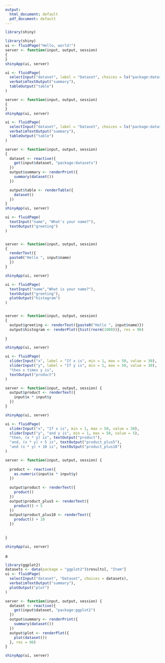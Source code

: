 ---
output:
  html_document: default
  pdf_document: default
---



```{r}
library(shiny)

```




```{r}
library(shiny)
ui <- fluidPage("Hello, world!")
server <- function(input, output, session) 
{
}
shinyApp(ui, server)
```




```{r}
ui <- fluidPage(
  selectInput("dataset", label = "Dataset", choices = ls("package:datasets")),
  verbatimTextOutput("summary"),
  tableOutput("table")
)

server <- function(input, output, session) 
{
}
shinyApp(ui, server)

```




```{r}
ui <- fluidPage(
  selectInput("dataset", label = "Dataset", choices = ls("package:datasets")),
  verbatimTextOutput("summary"),
  tableOutput("table")
)

server <- function(input, output, session) 
{
  dataset <- reactive({
    get(input$dataset, "package:datasets")
  })
  output$summary <- renderPrint({
    summary(dataset())
  })

  output$table <- renderTable({
    dataset()
  })
}
shinyApp(ui, server)


```




```{r}
ui <- fluidPage(
  textInput("name", "What's your name?"),
  textOutput("greeting")
)


server <- function(input, output, session) 
{
  renderText({
  paste0("Hello ", input$name)
  })
}

shinyApp(ui, server)

```





```{r}
ui <- fluidPage(
  textInput("name","What is your name?"),
  textOutput("greeting"),
  plotOutput("histogram")
)


server <- function(input, output, session) 
{
  output$greeting <- renderText({paste0("Hello ", input$name)})
  output$histogram <- renderPlot({hist(rnorm(1000))}, res = 96)
 
}

shinyApp(ui, server)

```




```{r}
ui <- fluidPage(
  sliderInput("x", label = "If x is", min = 1, max = 50, value = 30),
  sliderInput("y", label = "If y is", min = 1, max = 50, value = 30),
  "then x times y is",
  textOutput("product")
)

server <- function(input, output, session) {
  output$product <- renderText({ 
    input$x * input$y
  })
}

shinyApp(ui, server)
```




```{r}
ui <- fluidPage(
  sliderInput("x", "If x is", min = 1, max = 50, value = 30),
  sliderInput("y", "and y is", min = 1, max = 50, value = 5),
  "then, (x * y) is", textOutput("product"),
  "and, (x * y) + 5 is", textOutput("product_plus5"),
  "and (x * y) + 10 is", textOutput("product_plus10")
)

server <- function(input, output, session) {
  
  product <- reactive({
    as.numeric(input$x * input$y)
  })
  
  output$product <- renderText({ 
    product()
  })
  output$product_plus5 <- renderText({
    product() + 5
  })
  output$product_plus10 <- renderText({ 
    product() + 10
  })
  
  
}

shinyApp(ui, server)

```

a


```{r}
library(ggplot2)
datasets <- data(package = "ggplot2")$results[, "Item"]
ui <- fluidPage(
  selectInput("dataset", "Dataset", choices = datasets),
  verbatimTextOutput("summary"),
  plotOutput("plot")
)

server <- function(input, output, session) {
  dataset <- reactive({
    get(input$dataset, "package:ggplot2")
  })
  output$summary <- renderPrint({
    summary(dataset())
  })
  output$plot <- renderPlot({
    plot(dataset())
  }, res = 96)
}

shinyApp(ui, server)
```




```{r}

```




```{r}

```




```{r}

```




```{r}

```




```{r}

```


